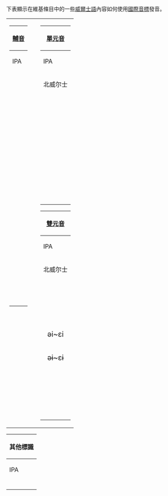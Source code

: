 {{IPA key|H:IPA-CY}}

下表顯示在維基條目中的一些[[威爾士語|威爾士語]]內容如何使用[[國際音標|國際音標]]發音。
<table border=0 style="background: none">
<tr><td valign="top">
{| class="wikitable" valign="top"
! colspan=3| [[輔音|輔音]]
|-
! IPA !! 例子 !! 英文中的近似發音
|-
|align=center |<big>{{IPAlink|b}}</big>
| {{lang|cy|'''b'''ach, cw'''b'''l, ma'''b'''}}
| '''b'''e
|-
|align=center |<big>{{IPAlink|d}}</big>
| {{lang|cy|'''d'''ydd, ca'''d'''w, ta'''d'''}}
| '''d'''o
|-
|align=center |<big>{{IPAlink|dʒ}}</big>
| {{lang|cy|'''j'''oio, gare'''j''', '''di'''engyd (''口语'')}}
| '''j'''ust
|-
|align=center |<big>{{IPAlink|ð}}</big>
| {{lang|cy|'''dd'''oe, deu'''dd'''eg, be'''dd'''}}
| '''th'''e
|-
|align=center |<big>{{IPAlink|f}}</big>
| {{lang|cy|'''ff'''enest, ei '''ph'''en, cy'''ff'''ro, cor'''ff'''}}
| '''f'''ind
|-
|align=center |<big>{{IPAlink|ɡ}}</big>
| {{lang|cy|'''g'''lân, ce'''g'''in, ci'''g'''}}
| '''g'''et
|-
|align=center |<big>{{IPAlink|h}}</big>
| {{lang|cy|'''h'''aul, gwa'''h'''anol}}
| '''h'''ave
|-
|align=center |<big>{{IPAlink|j}}</big>
| {{lang|cy|'''i'''aith, geir'''i'''adur}}
| '''y'''ou
|-
|align=center |<big>{{IPAlink|k}}</big>
| {{lang|cy|'''c'''ig, a'''c'''w, a'''c'''}}
| '''c'''an
|-
|align=center |<big>{{IPAlink|l}}</big>
| {{lang|cy|'''l'''eicio, A'''l'''ban, bo'''l'''}}
| '''l'''ike
|-
|align=center |<big>{{IPAlink|ɬ}}</big>
| {{lang|cy|'''ll'''yfr, cy'''ll'''e'''ll'''}}
| 無
|-
|align=center |<big>{{IPAlink|m}}</big>
| {{lang|cy|'''m'''ab, cy'''m'''aint, di'''m'''}}
| '''m'''e
|-
|align=center |<big>{{IPA|m̥}}</big>
| {{lang|cy|fy '''mh'''en, ym '''Mh'''en-y-bont}}
| wor'''mh'''ole
|-
|align=center |<big>{{IPAlink|n}}</big>
| {{lang|cy|'''n'''erth, a'''n'''adlu, gwy'''n'''}}
| '''n'''o
|-
|align=center |<big>{{IPA|n̥}}</big>
| {{lang|cy|fy '''nh'''ad, yn '''Nh'''ywyn}}
| u'''nh'''appy
|-
|align=center |<big>{{IPAlink|ŋ}}</big>
| {{lang|cy|fy '''ng'''wely, tre'''ng'''i, rhw'''ng'''}}
| thi'''ng'''
|-
|align=center |<big>{{IPA|ŋ̊}}
| {{lang|cy|fy '''ngh'''ŵn, yng '''Ngh'''ymru}}
| Sha'''ngh'''ai
|-
|align=center |<big>{{IPAlink|p}}</big>
| {{lang|cy|'''p'''en, co'''p'''a, ma'''p'''}}
| '''p'''lease
|-
|align=center |<big>{{IPAlink|r}}</big>
| {{lang|cy|'''r'''adio, ga'''r'''w, dŵ'''r'''}}
| '''r'''ight 帶顫音
|-
|align=center |<big>{{IPA|r̥}}</big>
| {{lang|cy|'''rh'''estr, an'''rh'''eg}}
| p'''r'''etty 帶顫音
|-
|align=center |<big>{{IPAlink|s}}</big>
| {{lang|cy|'''S'''ae'''s'''ne'''s''', '''s'''w'''s'''u'''s'''}}
| '''s'''ee
|-
|align=center |<big>{{IPAlink|ʃ}}</big>
| {{lang|cy|'''si'''arad, '''si'''op, brw'''sh'''}}
| '''sh'''e
|-
|align=center |<big>{{IPAlink|t}}</big>
| {{lang|cy|'''t'''a'''t'''ws, a'''t'''}}
| '''t'''ime
|-
|align=center |<big>{{IPAlink|tʃ}}</big>
| {{lang|cy|'''tsi'''eini, wa'''ts'''}}
| '''ch'''ance
|-
|align=center |<big>{{IPAlink|θ}}</big>
| {{lang|cy|'''th'''us, a'''th'''ro, pe'''th'''}}
| '''th'''ink
|-
|align=center |<big>{{IPAlink|v}}</big>
| {{lang|cy|'''f'''aint, a'''f'''al, ar'''f'''}}
| '''v'''ery
|-
|align=center |<big>{{IPAlink|w}}</big>
| {{lang|cy|'''w'''edyn, ei '''w'''raig, g'''w'''lân}}
| '''w'''as
|-
|align=center |<big>{{IPAlink|χ}}</big>
| {{lang|cy|'''ch'''waer, tu'''ch'''an, bwl'''ch'''}}
| 苏格兰'' lo'''ch'''
|}
</td><td width=2em></td><td valign="top">
{| class="wikitable"
! colspan="4" | [[單元音|單元音]]
|-
! colspan="2" |IPA
! rowspan="2" |例子
! rowspan="2" |英文中的近似發音
|-
! 北威尔士
! 南威尔士
|-
| colspan="2" style="text-align:center;" |<big>{{IPA link|a}}</big>
| {{lang|cy|s'''a'''nt, p'''à'''s}}
| s'''a'''nd
|-
| colspan="2" style="text-align:center;" |<big>{{IPA link|aː}}</big>
| {{lang|cy|m'''a'''b, s'''â'''l}}
| f'''a'''ther
|-
| colspan="2" style="text-align:center;" |<big>{{IPA link|eː}}</big>
| {{lang|cy|p'''e'''th, tr'''ê'''n}}
| '''ai'''r
|-
| colspan="2" style="text-align:center;" |<big>{{IPA link|ə}}</big>
| {{lang|cy|c'''y'''m'''y'''dog, r'''ỳ'''g}}
| '''a'''bout
|-
| colspan="2" style="text-align:center;" |<big>{{IPA link|ɛ}}</big>
| {{lang|cy|p'''e'''rth, m'''è'''s}}
| w'''e'''ll
|-
| style="text-align:center;" |<big>{{IPA link|ɪ}}</big>
| rowspan="2" |  <big>{{IPA link|ɪ}}</big>
| {{lang|cy|t'''i'''pyn, sg'''ì'''l}}
| '''i'''t
|-
| style="text-align:center;" |<big>{{IPA link|ɨ̞|ɨ}}</big>
| {{lang|cy|p'''u'''nt, gw'''y'''n}}
| p'''i'''n（南威尔士）
|-
| style="text-align:center;" |<big>{{IPA link|iː}}</big>
| rowspan="2" |  <big>{{IPA link|iː}}</big>
| {{lang|cy|h'''i'''r, t'''î'''m}}
| b'''e'''
|-
| style="text-align:center;" |<big>{{IPA link|ɨː}}</big>
| {{lang|cy|ll'''u'''n, b'''û'''m, rh'''y''', t'''ŷ'''}}
| 俄语 т'''ы'''
|-
| colspan="2" style="text-align:center;" |<big>{{IPA link|oː}}</big>
| {{lang|cy|br'''o''', '''ô'''l}}
| r'''aw'''
|-
| colspan="2" style="text-align:center;" |<big>{{IPA link|ɔ}}</big>
| {{lang|cy|br'''o'''n, gl'''ò'''s}}
| g'''o'''ne
|-
| colspan="2" style="text-align:center;" |<big>{{IPA link|uː}}</big>
| {{lang|cy|c'''w'''ch, d'''ŵ'''r}}
| p'''oo'''l
|-
| colspan="2" style="text-align:center;" |<big>{{IPA link|ʊ}}</big>
| {{lang|cy|c'''w'''m, m'''ẁ'''g}}
| p'''u'''t
|}
{| class="wikitable"
! colspan="4" | [[雙元音|雙元音]]
|-
! colspan="2" |IPA
! rowspan="2" |例子
! rowspan="2" |英文中的近似發音
|-
! 北威尔士
!南威尔士
|-
| style="text-align:center;" |<big>{{IPA|ai}}</big>
| rowspan="3" |  <big>{{IPA|ai}}</big>
| {{lang|cy|t'''ai'''}}
| '''eye'''
|-
| style="text-align:center;" |<big>{{IPA|aɨ}}</big>
| {{lang|cy|c'''au''', nes'''áu'''}}
| p'''ie'''
|-
| style="text-align:center;" |<big>{{IPA|ɑːɨ}}</big>
| {{lang|cy|h'''ae'''l, c'''ae'''}}
| Y'''ae'''l 
|-
| colspan="2" style="text-align:center;" |<big>{{IPA|au}}</big>
| {{lang|cy|ll'''aw'''}}
| ar'''ou'''nd 
|-
| colspan="2" style="text-align:center;" |<big>{{IPA|ɛu}}</big>
| {{lang|cy|ll'''ew'''}}
| w'''ayw'''ard
|-
| style="text-align:center;" |<big>əi~ɛi</big>
| rowspan="2" |<big>əi~ɛi</big>
| {{lang|cy|S'''ei'''snig}}
| rowspan="2"|p'''ai'''n
|-
| style="text-align:center;" |<big>əɨ~ɛɨ</big>
| {{lang|cy|gwn'''eu'''d}}
|-
| colspan="2" style="text-align:center;" |<big>{{IPA|əu}}</big>
| {{lang|cy|b'''yw'''yd}}
|[[标准英音|标准英音]] t'''oe'''
|-
| style="text-align:center;" |<big>{{IPA|ɪu}}</big>
| rowspan="2" |  <big>{{IPA|ɪu}}</big>
| {{lang|cy|ll'''iw'''}}
| rowspan="2"|[[考克尼|考克尼]]英語的 ''t'''ill'''''
|-
| style="text-align:center;" |<big>{{IPA|ɨu}}</big>
| {{lang|cy|D'''uw''', men'''yw'''}}
|-
| style="text-align:center;" |<big>{{IPA|ɔi}}</big>
| rowspan="2" |  <big>{{IPA|ɔi}}</big>
| {{lang|cy|osg'''oi'''}}
| b'''oy'''
|-
| style="text-align:center;" |<big>{{IPA|ɔɨ}}</big>
| {{lang|cy|c'''oe'''den}}
| s'''oi'''l
|-
| style="text-align:center;" |<big>{{IPA|ʊɨ}}</big>
|  <big>ʊi</big>
| {{lang|cy|m'''wy''', g'''ŵy'''l}}
| [[法語|法語]]的 ''gren'''ouille'''''
|}
</td></tr></table>
{| class="wikitable"
! colspan=3 | 其他標識
|-
! IPA !! 解釋
|-
|align=center |<big>{{IPA|ˈ}}</big>
| 主重音（置於重音節前），例如：''cymydog'' {{IPA|[kəˈmədog]}}
|}

{{Reflist}}

{{IPA keys}}